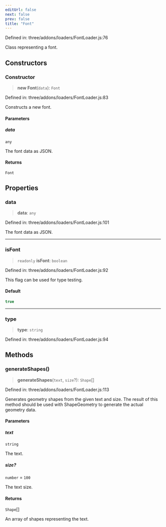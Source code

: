 ```yaml
---
editUrl: false
next: false
prev: false
title: "Font"
---
```


Defined in: three/addons/loaders/FontLoader.js:76

Class representing a font.

## Constructors

### Constructor

> **new Font**(`data`): `Font`

Defined in: three/addons/loaders/FontLoader.js:83

Constructs a new font.

#### Parameters

##### data

`any`

The font data as JSON.

#### Returns

`Font`

## Properties

### data

> **data**: `any`

Defined in: three/addons/loaders/FontLoader.js:101

The font data as JSON.

***

### isFont

> `readonly` **isFont**: `boolean`

Defined in: three/addons/loaders/FontLoader.js:92

This flag can be used for type testing.

#### Default

```ts
true
```

***

### type

> **type**: `string`

Defined in: three/addons/loaders/FontLoader.js:94

## Methods

### generateShapes()

> **generateShapes**(`text`, `size`?): `Shape`[]

Defined in: three/addons/loaders/FontLoader.js:113

Generates geometry shapes from the given text and size. The result of this method
should be used with ShapeGeometry to generate the actual geometry data.

#### Parameters

##### text

`string`

The text.

##### size?

`number` = `100`

The text size.

#### Returns

`Shape`[]

An array of shapes representing the text.
